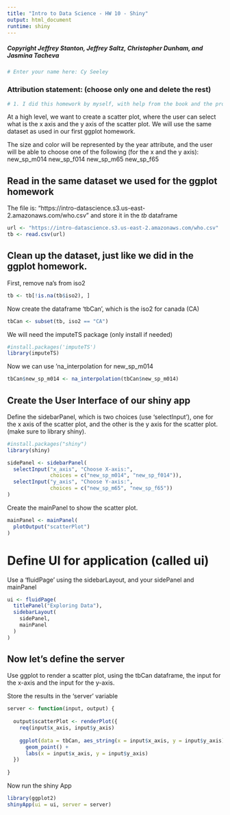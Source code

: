 ---
title: "Intro to Data Science - HW 10 - Shiny"
output: html_document
runtime: shiny
---

##### Copyright Jeffrey Stanton, Jeffrey Saltz, Christopher Dunham, and Jasmina Tacheva

```{r}
# Enter your name here: Cy Seeley
```


### Attribution statement: (choose only one and delete the rest)

```{r}
# 1. I did this homework by myself, with help from the book and the professor.

```

At a high level, we want to create a scatter plot, where the user can select what is the x axis and the y axis of the scatter plot. We will use the same dataset as used in our first ggplot homework.

The size and color will be represented by the year attribute, and the user will be able to choose one of the following (for  the x and the y axis):
new_sp_m014
new_sp_f014
new_sp_m65
new_sp_f65

## Read in the same dataset we used for the ggplot homework

The file is: "https://intro-datascience.s3.us-east-2.amazonaws.com/who.csv" and store it in the *tb* dataframe
```{r}
url <- "https://intro-datascience.s3.us-east-2.amazonaws.com/who.csv"
tb <- read.csv(url)


```
## Clean up the dataset, just like we did in the ggplot homework.

First, remove na's from iso2
```{r}
tb <- tb[!is.na(tb$iso2), ]
```


Now create the dataframe 'tbCan', which is the iso2 for canada (CA)
```{r}
tbCan <- subset(tb, iso2 == "CA")
```

We will need the imputeTS package (only install if needed)
```{r}
#install.packages('imputeTS')
library(imputeTS)
```

Now we can use 'na_interpolation for new_sp_m014
```{r}
tbCan$new_sp_m014 <- na_interpolation(tbCan$new_sp_m014)
```


## Create the User Interface of our shiny app

Define the sidebarPanel, which is two choices (use 'selectInput'), one for the x axis of the scatter plot, and the other is the y axis for the scatter plot. (make sure to library shiny).
```{r}
#install.packages("shiny")
library(shiny)

sidePanel <- sidebarPanel(
  selectInput("x_axis", "Choose X-axis:",
              choices = c("new_sp_m014", "new_sp_f014")),
  selectInput("y_axis", "Choose Y-axis:",
              choices = c("new_sp_m65", "new_sp_f65"))
)

```

Create the mainPanel to show the scatter plot.

```{r}
mainPanel <- mainPanel(
  plotOutput("scatterPlot")
)
```

# Define UI for application (called ui)

Use a 'fluidPage' using the sidebarLayout, and your sidePanel and mainPanel
```{r}

ui <- fluidPage(
  titlePanel("Exploring Data"),
  sidebarLayout(
    sidePanel,
    mainPanel
  )
)
```

## Now let's define the server

Use ggplot to render a scatter plot, using the tbCan dataframe, the input for the x-axis and the input for the y-axis.

Store the results in the 'server' variable

```{r}

server <- function(input, output) {
  
  output$scatterPlot <- renderPlot({
    req(input$x_axis, input$y_axis)
    
    ggplot(data = tbCan, aes_string(x = input$x_axis, y = input$y_axis)) +
      geom_point() +
      labs(x = input$x_axis, y = input$y_axis)
  })
  
}

```

Now run the shiny App
```{r}
library(ggplot2)
shinyApp(ui = ui, server = server)
```
